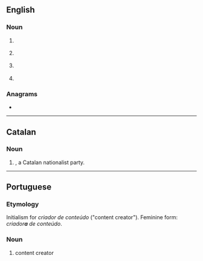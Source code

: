 {{also|CTC}}
==English==

===Noun===
{{en-noun}}

# {{lb|en|business}} {{w|Control Data Corporation}}
# {{lb|en|computing}} {{w|Connected Device Configuration}}
# {{lb|en|computing}} {{w|Change data capture}}
# {{lb|en|medical|US}} {{w|Centers for Disease Control and Prevention}}

===Anagrams===
* {{anagrams|en|CCD|DCC}}

----

==Catalan==
{{wikipedia|lang=ca}}

===Noun===
{{rfc-header|Initialism}}
{{head|ca|initialism}}

# {{lb|ca|politics|intitialism}} {{w|Convergència Democràtica de Catalunya}}, a Catalan nationalist party.

----

==Portuguese==

===Etymology===
Initialism for ''criador de conteúdo'' ("content creator"). Feminine form: ''criador'''a''' de conteúdo''.

===Noun===
{{pt-noun|m-f|CDCs}}
# {{lb|pt|internet|initialism}} content creator {{gloss|forum or page editor}}
